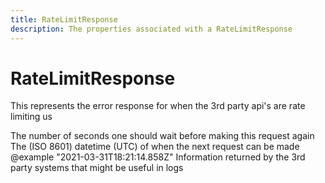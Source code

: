 ```yaml
---
title: RateLimitResponse
description: The properties associated with a RateLimitResponse
---
```


RateLimitResponse
===============================================
This represents the error response for when the 3rd party api's are rate limiting us

<Reference>
  <Field name="retry_after_seconds" type="number" nullable={true}>
    <Description>
      The number of seconds one should wait before making this request again
    </Description>
  </Field>
  <Field name="retry_after_time" type="string" nullable={true}>
    <Description>
      The (ISO 8601) datetime (UTC) of when the next request can be made @example "2021-03-31T18:21:14.858Z"
    </Description>
  </Field>
  <Field name="throttling_context" type="any" nullable={false}>
    <Description>
      Information returned by the 3rd party systems that might be useful in logs
    </Description>
  </Field>
</Reference>